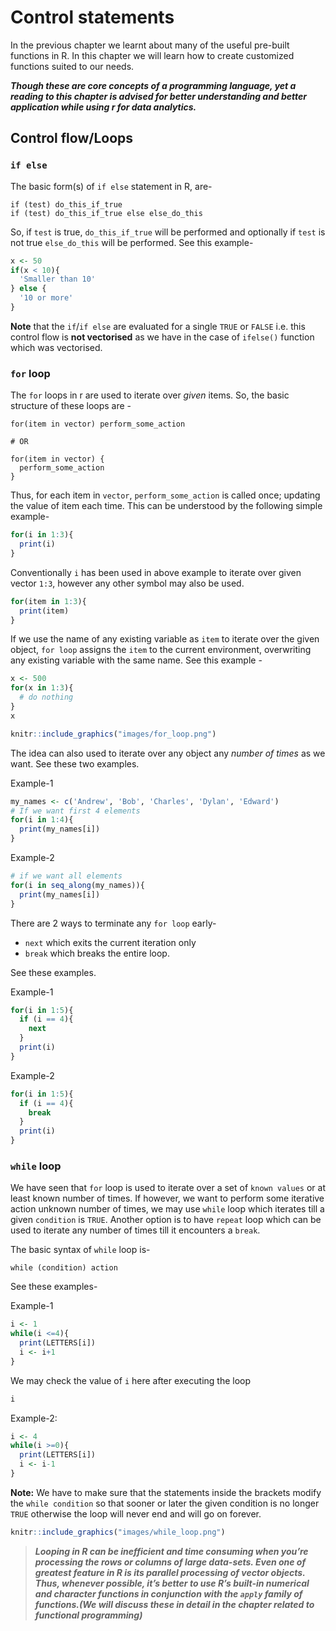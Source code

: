 # Control statements
In the previous chapter we learnt about many of the useful pre-built functions in R.  In this chapter we will learn how to create customized functions suited to our needs.

**_Though these are core concepts of a programming language, yet a reading to this chapter is advised for better understanding and better application while using r for data analytics._**

## Control flow/Loops

### `if else` {-}
The basic form(s) of `if else` \index{if else statement}statement in R, are-
```
if (test) do_this_if_true
if (test) do_this_if_true else else_do_this
```
So, if `test` is true, `do_this_if_true` will be performed and optionally if `test` is not true `else_do_this` will be performed.  See this example-
```r
x <- 50
if(x < 10){
  'Smaller than 10'
} else {
  '10 or more'
}
```
**Note** that the `if`/`if else` are evaluated for a single `TRUE` or `FALSE` i.e. this control flow is **not vectorised** as we have in the case of `ifelse()` function which was vectorised.

### `for` loop {-}
The `for` loops \index{for loops}in r are used to iterate over _given_ items.  So, the basic structure of these loops are -

```
for(item in vector) perform_some_action

# OR

for(item in vector) {
  perform_some_action
}
```

Thus, for each item in `vector`, `perform_some_action` is called once; updating the value of item each time.  This can be understood by the following simple example-
```r
for(i in 1:3){
  print(i)
}
```
Conventionally `i` has been used in above example to iterate over given vector `1:3`, however any other symbol may also be used.
```r
for(item in 1:3){
  print(item)
}
```
If we use the name of any existing variable as `item` to iterate over the given object, `for loop` assigns the `item` to the current environment, overwriting any existing variable with the same name.  See this example -
```r
x <- 500
for(x in 1:3){
  # do nothing
}
x
```

```r
knitr::include_graphics("images/for_loop.png")
```

The idea can also used to iterate over any object any *number of times* as we want.  See these two examples.

Example-1
```r
my_names <- c('Andrew', 'Bob', 'Charles', 'Dylan', 'Edward')
# If we want first 4 elements
for(i in 1:4){
  print(my_names[i])
}
```
Example-2
```r
# if we want all elements
for(i in seq_along(my_names)){
  print(my_names[i])
}
```

There are 2 ways to terminate any `for loop` early-

- `next` which exits the current iteration only\index{next}
- `break` which breaks the entire loop.\index{break}

See these examples.

Example-1
```r
for(i in 1:5){
  if (i == 4){
    next
  }
  print(i)
}
```
Example-2
```r
for(i in 1:5){
  if (i == 4){
    break
  }
  print(i)
}
```

### `while` loop {-}
We have seen that `for` loop is used to iterate over a set of `known values` or at least known number of times.  If however, we want to perform some iterative action unknown number of times, we may use `while` loop\index{while loop} which iterates till a given `condition` is `TRUE`.  Another option is to have `repeat` loop\index{repeat loop} which can be used to iterate any number of times till it encounters a `break`.

The basic syntax of `while` loop is-
```
while (condition) action
```
See these examples-

Example-1
```r
i <- 1
while(i <=4){
  print(LETTERS[i])
  i <- i+1
}
```
We may check the value of `i` here after executing the loop
```r
i
```
Example-2: 
```r
i <- 4
while(i >=0){
  print(LETTERS[i])
  i <- i-1
}
```
**Note:** We have to make sure that the statements inside the brackets modify the `while condition` so that sooner or later the given condition is no longer `TRUE` otherwise the loop will never end and will go on forever.

```r
knitr::include_graphics("images/while_loop.png")
```

> **_Looping in R can be inefficient and time consuming when you’re processing the rows or columns of large data-sets. Even one of greatest feature in R is its parallel processing of vector objects.  Thus, whenever possible, it’s better to use R’s built-in numerical and character functions in conjunction with the `apply` family of functions.(We will discuss these in detail in the chapter related to functional programming)_**


